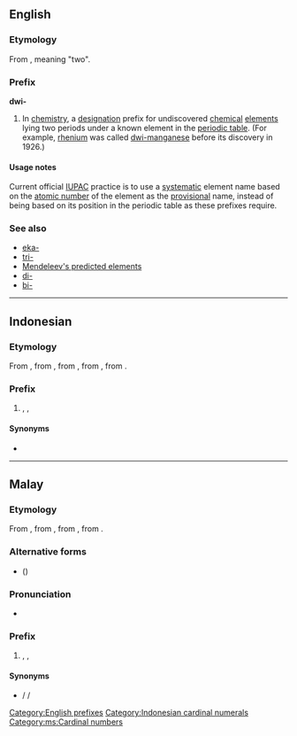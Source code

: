 ==English==

===Etymology===
From {{etyl|sa}}, meaning "two".

===Prefix===
'''dwi-'''

# {{chemistry|dated}} In [[chemistry]], a [[designation]] prefix for undiscovered [[chemical]] [[element]]s lying two periods under a known element in the [[periodic table]]. (For example, [[rhenium]] was called [[dwi-manganese]] before its discovery in 1926.)

====Usage notes====
Current official [[IUPAC]] practice is to use a [[systematic]] element name based on the [[atomic number]] of the element as the [[provisional]] name, instead of being based on its position in the periodic table as these prefixes require.

===See also===
* [[eka-]]
* [[tri-]]
* [[w:Mendeleev's predicted elements|Mendeleev's predicted elements]]
* [[di-]]
* [[bi-]]

[[Category:English prefixes]]

----

==Indonesian==
{{cardinalbox|id|1|2|3|satu|tiga}}

===Etymology===
From {{etyl|ms|id}} {{term|dwi-|lang=ms}}, from {{term|dwi|lang=ms}}, from {{etyl|sa|id}} {{term|द्वि|tr=dvi|lang=sa}}, from {{term|द्व|tr=dvá|lang=sa}}, from {{proto|Indo-European|dwó||dwóh₁|lang=id}}.

===Prefix===
{{head|id|prefix}}

# {{cardinal|lang=id}} {{l|en|bi-}}, {{l|en|duo-}}, {{l|en|di-}} {{qualifier|two, twice double}}

====Synonyms====
* {{l|id|dua}}

[[Category:Indonesian cardinal numerals]]

----

==Malay==
{{cardinalbox|ms|1|2|3|satu|tiga}}

===Etymology===
From {{term|dwi|lang=ms}}, from {{etyl|sa|ms}} {{term|द्वि|tr=dvi|lang=sa}}, from {{term|द्व|tr=dvá|lang=sa}}, from {{proto|Indo-European|dwó||dwóh₁|lang=ms}}.

===Alternative forms===
* {{l|ms|دوي|sc=Arab}} ({{l|ms|دوي-|sc=Arab}})

===Pronunciation===
* {{IPA|/dui/|/dwi/|lang=ms}}

===Prefix===
{{head|ms|prefix}}

# {{cardinal|lang=ms}} {{l|en|bi-}}, {{l|en|duo-}}, {{l|en|di-}} {{qualifier|two, twice double}}

====Synonyms====
* {{l|ms|dua}} / {{l|ms|duă}} / {{l|ms|دوا|sc=Arab}}

[[Category:ms:Cardinal numbers]]